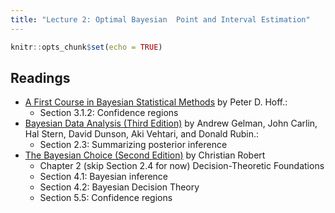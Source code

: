 ```yaml
---
title: "Lecture 2: Optimal Bayesian  Point and Interval Estimation"
---
```


```r
knitr::opts_chunk$set(echo = TRUE)
```


##  Readings

- [A First Course in Bayesian Statistical Methods](https://find.library.duke.edu/catalog/DUKE004968562) by Peter D. Hoff.:
    + Section 3.1.2: Confidence regions


- [Bayesian Data Analysis (Third Edition)](https://find.library.duke.edu/catalog/DUKE006588051?utm_campaign=bento&utm_content=bento_result_link&utm_source=library.duke.edu&utm_medium=referral) by Andrew Gelman, John Carlin, Hal Stern, David Dunson, Aki Vehtari, and Donald Rubin.:
    + Section 2.3: Summarizing posterior inference
    
- [The Bayesian Choice (Second Edition)](https://link-springer-com.proxy.lib.duke.edu/content/pdf/10.1007%2F0-387-71599-1.pdf)    by Christian Robert
  + Chapter 2 (skip Section 2.4 for now) Decision-Theoretic Foundations
  + Section 4.1: Bayesian inference
  + Section 4.2: Bayesian Decision Theory
  + Section 5.5: Confidence regions
